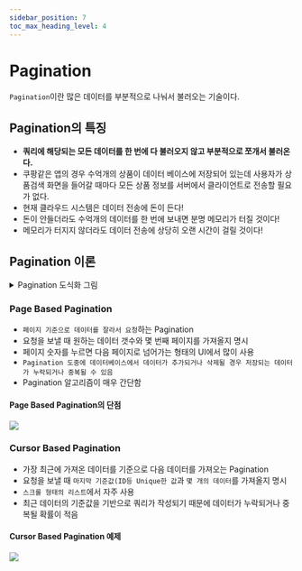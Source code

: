 ```yaml
---
sidebar_position: 7
toc_max_heading_level: 4
---
```


# Pagination
`Pagination`이란 많은 데이터를 부분적으로 나눠서 불러오는 기술이다.

## Pagination의 특징
- **쿼리에 해당되는 모든 데이터를 한 번에 다 불러오지 않고 부분적으로 쪼개서 불러온다.**
- 쿠팡같은 앱의 경우 수억개의 상품이 데이터 베이스에 저장되어 있는데 사용자가 상품검색 화면을 들어갈 때마다 모든 상품 정보를 서버에서 클라이언트로 전송할 필요가 없다.
- 현재 클라우드 시스템은 데이터 전송에 돈이 든다!
- 돈이 안들더라도 수억개의 데이터를 한 번에 보내면 분명 메모리가 터질 것이다!
- 메모리가 터지지 않더라도 데이터 전송에 상당히 오랜 시간이 걸릴 것이다!

## Pagination 이론 

<details>
<summary>Pagination 도식화 그림</summary>
<div>

![](./img/pagination/pagination_theory.png)
![](./img/pagination/pagination_theory_2.png)
![](./img/pagination/pagination_theory_3.png)

</div>
</details>

### Page Based Pagination
- `페이지 기준으로 데이터를 잘라서 요청`하는 Pagination
- 요청을 보낼 때 원하는 데이터 갯수와 몇 번째 페이지를 가져올지 명시
- 페이지 숫자를 누르면 다음 페이지로 넘어가는 형태의 UI에서 많이 사용
- `Pagination 도중에 데이터베이스에서 데이터가 추가되거나 삭제될 경우 저장되는 데이터가 누락되거나 중복될 수 있음`
- Pagination 알고리즘이 매우 간단함

#### Page Based Pagination의 단점
![](./img/pagination/pagination_duplication_error.png)

### Cursor Based Pagination
- 가장 최근에 가져온 데이터를 기준으로 다음 데이터를 가져오는 Pagination
- 요청을 보낼 때 `마지막 기준값(ID등 Unique한 값`과 `몇 개의 데이터`를 가져올지 명시
- `스크롤 형태의 리스트`에서 자주 사용
- 최근 데이터의 기준값을 기반으로 쿼리가 작성되기 때문에 데이터가 누락되거나 중복될 확률이 적음

#### Cursor Based Pagination 예제
![](./img/pagination/cursor_based_pagination.png)